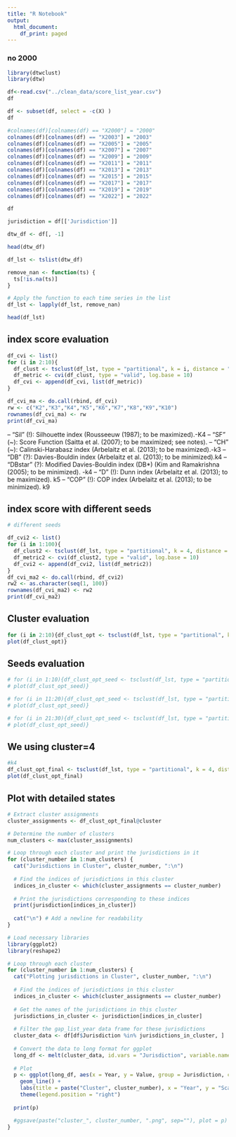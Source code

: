 ```yaml
---
title: "R Notebook"
output:
  html_document:
    df_print: paged
---
```

### no 2000

```r
library(dtwclust)
library(dtw)
```



```r
df<-read.csv("../clean_data/score_list_year.csv")
df
```
```r
df <- subset(df, select = -c(X) )
df
```

```r
#colnames(df)[colnames(df) == "X2000"] = "2000"
colnames(df)[colnames(df) == "X2003"] = "2003"
colnames(df)[colnames(df) == "X2005"] = "2005"
colnames(df)[colnames(df) == "X2007"] = "2007"
colnames(df)[colnames(df) == "X2009"] = "2009"
colnames(df)[colnames(df) == "X2011"] = "2011"
colnames(df)[colnames(df) == "X2013"] = "2013"
colnames(df)[colnames(df) == "X2015"] = "2015"
colnames(df)[colnames(df) == "X2017"] = "2017"
colnames(df)[colnames(df) == "X2019"] = "2019"
colnames(df)[colnames(df) == "X2022"] = "2022"
```
```r
df
```

```r
jurisdiction = df[['Jurisdiction']]
```
```r
dtw_df <- df[, -1]
```


```r
head(dtw_df)
```


```r
df_lst <- tslist(dtw_df)
```
```r
remove_nan <- function(ts) {
  ts[!is.na(ts)]
}

# Apply the function to each time series in the list
df_lst <- lapply(df_lst, remove_nan)
```
```r
head(df_lst)
```


## index score evaluation
```r
df_cvi <- list()
for (i in 2:10){
  df_clust <- tsclust(df_lst, type = "partitional", k = i, distance = "dtw_basic", centroid = "pam")
  df_metric <- cvi(df_clust, type = "valid", log.base = 10)
  df_cvi <- append(df_cvi, list(df_metric))
}
```

```r
df_cvi_ma <- do.call(rbind, df_cvi)
rw <- c("K2","K3","K4","K5","K6","K7","K8","K9","K10")
rownames(df_cvi_ma) <- rw
print(df_cvi_ma)
```
– "Sil" (!): Silhouette index (Rousseeuw (1987); to be maximized).-K4
– "SF" (~): Score Function (Saitta et al. (2007); to be maximized; see notes).
– "CH" (~): Calinski-Harabasz index (Arbelaitz et al. (2013); to be maximized).-k3
– "DB" (?): Davies-Bouldin index (Arbelaitz et al. (2013); to be minimized).k4
– "DBstar" (?): Modified Davies-Bouldin index (DB*) (Kim and Ramakrishna (2005); to be minimized). -k4
– "D" (!): Dunn index (Arbelaitz et al. (2013); to be maximized). k5
– "COP" (!): COP index (Arbelaitz et al. (2013); to be minimized). k9


## index score with different seeds
```r
# different seeds

df_cvi2 <- list()
for (i in 1:100){
  df_clust2 <- tsclust(df_lst, type = "partitional", k = 4, distance = "dtw_basic", centroid = "pam", seed=i)
  df_metric2 <- cvi(df_clust2, type = "valid", log.base = 10)
  df_cvi2 <- append(df_cvi2, list(df_metric2))
}
df_cvi_ma2 <- do.call(rbind, df_cvi2)
rw2 <- as.character(seq(1, 100))
rownames(df_cvi_ma2) <- rw2
print(df_cvi_ma2)
```


## Cluster evaluation

```r
for (i in 2:10){df_clust_opt <- tsclust(df_lst, type = "partitional", k = i, distance = "dtw", centroid = "pam",seed = 700)
plot(df_clust_opt)}
```

## Seeds evaluation
```r
# for (i in 1:10){df_clust_opt_seed <- tsclust(df_lst, type = "partitional", k = 4, distance = "dtw", centroid = "pam",seed = i)
# plot(df_clust_opt_seed)}
```

```r
# for (i in 11:20){df_clust_opt_seed <- tsclust(df_lst, type = "partitional", k = 4, distance = "dtw", centroid = "pam",seed = i)
# plot(df_clust_opt_seed)}
```

```r
# for (i in 21:30){df_clust_opt_seed <- tsclust(df_lst, type = "partitional", k = 4, distance = "dtw", centroid = "pam",seed = i)
# plot(df_clust_opt_seed)}
```

## We using cluster=4
```r
#k4
df_clust_opt_final <- tsclust(df_lst, type = "partitional", k = 4, distance = "dtw", centroid = "pam",seed = 700)
plot(df_clust_opt_final)
```

## Plot with detailed states
```r
# Extract cluster assignments
cluster_assignments <- df_clust_opt_final@cluster

# Determine the number of clusters
num_clusters <- max(cluster_assignments)

# Loop through each cluster and print the jurisdictions in it
for (cluster_number in 1:num_clusters) {
  cat("Jurisdictions in Cluster", cluster_number, ":\n")
  
  # Find the indices of jurisdictions in this cluster
  indices_in_cluster <- which(cluster_assignments == cluster_number)
  
  # Print the jurisdictions corresponding to these indices
  print(jurisdiction[indices_in_cluster])
  
  cat("\n") # Add a newline for readability
}
```


```r
# Load necessary libraries
library(ggplot2)
library(reshape2)

# Loop through each cluster
for (cluster_number in 1:num_clusters) {
  cat("Plotting jurisdictions in Cluster", cluster_number, ":\n")
  
  # Find the indices of jurisdictions in this cluster
  indices_in_cluster <- which(cluster_assignments == cluster_number)
  
  # Get the names of the jurisdictions in this cluster
  jurisdictions_in_cluster <- jurisdiction[indices_in_cluster]
  
  # Filter the gap_list_year data frame for these jurisdictions
  cluster_data <- df[df$Jurisdiction %in% jurisdictions_in_cluster, ]
  
  # Convert the data to long format for ggplot
  long_df <- melt(cluster_data, id.vars = "Jurisdiction", variable.name = "Year", value.name = "Value")
  
  # Plot
  p <- ggplot(long_df, aes(x = Year, y = Value, group = Jurisdiction, color = Jurisdiction)) +
    geom_line() +
    labs(title = paste("Cluster", cluster_number), x = "Year", y = "Scale Score") +
    theme(legend.position = "right")
  
  print(p)

  #ggsave(paste("cluster_", cluster_number, ".png", sep=""), plot = p)
}
```

